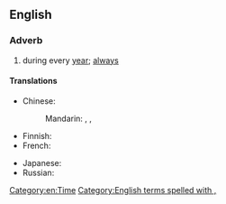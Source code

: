==English==

===Adverb===
{{en-adv|-|head=[[year]] [[in]], [[year]] [[out]]}}

# {{context|idiomatic|lang=en}} during every [[year]]; [[always]]

====Translations====
{{trans-top|during every year}}
* Chinese:
*: Mandarin: {{t|cmn|年復一年|sc=Hani}}, {{t+|cmn|年复一年|tr=niánfùyīnián|sc=Hani}}, {{t+|cmn|年年|tr=niánnián|sc=Hani}}
* Finnish: {{t|fi|vuodesta toiseen}}
* French: {{t+|fr|bon an mal an}}
{{trans-mid}}
* Japanese: {{t|ja|歳歳年年|tr=さいさいねんねん, saisai-nennen}}
* Russian: {{t|ru|из года в год|tr=iz góda v god}}
{{trans-bottom}}

[[Category:en:Time]]
[[Category:English terms spelled with ,]]